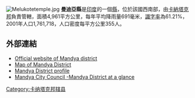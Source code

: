 [[Image:Melukotetemple.jpg|right]]
'''曼迪亞縣'''是[[印度|印度]]的一個[[縣|縣]]，位於該國西南部，由[[卡納塔克邦|卡納塔克邦]]負責管轄，面積4,961平方公里，每年平均降雨量691毫米，[[識字率|識字率]]為61.21%，2001年人口1,761,718，人口密度每平方公里355人。

==外部連結==
*[http://mandya.nic.in Official website of Mandya district] {{Wayback|url=http://mandya.nic.in/ |date=20210311191942 }}
*[https://web.archive.org/web/20120316115919/http://www.my-kannada.com/tour/r/mandya/ Map of Mandya District]
*[http://dsert.kar.nic.in/dietwebsite/Mandya/DistrictProfile.htm Mandya District profile] {{Wayback|url=http://dsert.kar.nic.in/dietwebsite/Mandya/DistrictProfile.htm |date=20200808181058 }}
*[https://web.archive.org/web/20070104001348/http://www.mandyacity.gov.in/tourism.html Mandya City Council -Mandya District at a glance]

{{karnataka}}
{{卡纳塔克邦行政区划小作品}}
[[Category:卡纳塔克邦辖县|Category:卡纳塔克邦辖县]]